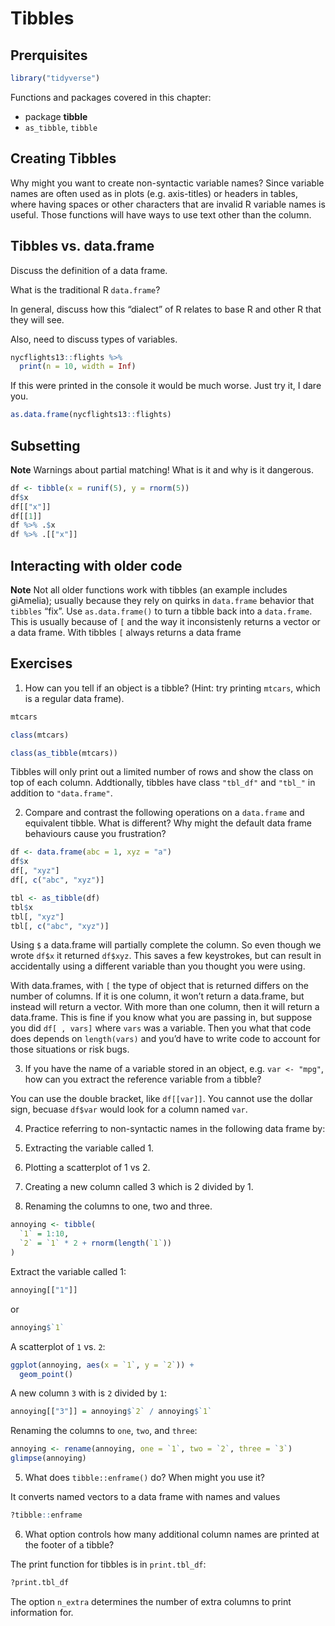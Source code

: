 # Tibbles

## Prerquisites

```r
library("tidyverse")
```

Functions and packages covered in this chapter:

- package **tibble**
- `as_tibble`, `tibble`

## Creating Tibbles

Why might you want to create non-syntactic variable names? 
Since variable names are often used as in plots (e.g. axis-titles) or headers in tables, where having spaces or other characters that are invalid R variable names is useful.
Those functions will have ways to use text other than the column.

## Tibbles vs. data.frame

Discuss the definition of a data frame.

What is the traditional R `data.frame`?

In general, discuss how this "dialect" of R relates to base R and other R that they will see.

Also, need to discuss types of variables.

```r
nycflights13::flights %>% 
  print(n = 10, width = Inf)
```

If this were printed in the console it would be much worse. Just try it, I dare you.
```r
as.data.frame(nycflights13::flights) 
```


## Subsetting

**Note** Warnings about partial matching! What is it and why is it dangerous.

```r
df <- tibble(x = runif(5), y = rnorm(5))
df$x
df[["x"]]
df[[1]]
df %>% .$x
df %>% .[["x"]]
```

## Interacting with older code

**Note** Not all older functions work with tibbles (an example includes giAmelia); usually because they rely on quirks in `data.frame` behavior that `tibbles` "fix". Use `as.data.frame()` to turn a tibble back into a `data.frame`. 
This is usually because of `[` and the way it inconsistenly returns a vector or a data frame.
With tibbles `[` always returns a data frame

## Exercises

1. How can you tell if an object is a tibble? (Hint: try printing `mtcars`, which is a regular data frame).

```r
mtcars
```

```r
class(mtcars)
```

```r
class(as_tibble(mtcars))
```

Tibbles will only print out a limited number of rows and show the class on top of each column. Addtionally, tibbles have class `"tbl_df"` and `"tbl_"` in addition to `"data.frame"`.

2. Compare and contrast the following operations on a `data.frame` and equivalent tibble. What is different? Why might the default data frame behaviours cause you frustration?

```r
df <- data.frame(abc = 1, xyz = "a")
df$x
df[, "xyz"]
df[, c("abc", "xyz")]
```

```r
tbl <- as_tibble(df)
tbl$x
tbl[, "xyz"]
tbl[, c("abc", "xyz")]
```

Using `$` a data.frame will partially complete the column. So even though we wrote `df$x` it returned `df$xyz`. This saves a few keystrokes, but can result in accidentally using a different variable than you thought you were using.

With data.frames, with `[` the type of object that is returned differs on the number of columns. If it is one column, it won't return a data.frame, but instead will return a vector. With more than one column, then it will return a data.frame. This is fine if you know what you are passing in, but suppose you did `df[ , vars]` where `vars` was a variable. Then you what that code does depends on `length(vars)` and you'd have to write code to account for those situations or risk bugs.

3. If you have the name of a variable stored in an object, e.g. `var <- "mpg"`, how can you extract the reference variable from a tibble?

You can use the double bracket, like `df[[var]]`. You cannot use the dollar sign,
becuase `df$var` would look for a column named `var`. 

4. Practice referring to non-syntactic names in the following data frame by:

  1. Extracting the variable called 1.
  2. Plotting a scatterplot of 1 vs 2.
  3. Creating a new column called 3 which is 2 divided by 1.
  4. Renaming the columns to one, two and three.


```r
annoying <- tibble(
  `1` = 1:10,
  `2` = `1` * 2 + rnorm(length(`1`))
)
```

Extract the variable called 1:
```r
annoying[["1"]]
```
or
```r
annoying$`1`
```

A scatterplot of `1` vs. `2`:
```r
ggplot(annoying, aes(x = `1`, y = `2`)) +
  geom_point()
```

A new column `3` with is `2` divided by `1`:
```r
annoying[["3"]] = annoying$`2` / annoying$`1`
```

Renaming the columns to `one`, `two`, and `three`:
```r
annoying <- rename(annoying, one = `1`, two = `2`, three = `3`)
glimpse(annoying)
```

5. What does `tibble::enframe()` do? When might you use it?

It converts named vectors to a data frame with names and values
```r
?tibble::enframe
```


6. What option controls how many additional column names are printed at the footer of a tibble?

The print function for tibbles is in `print.tbl_df`:
```r
?print.tbl_df
```
The option `n_extra` determines the number of extra columns to print information for.

